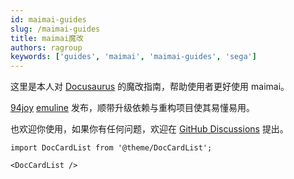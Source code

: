 ```yaml
---
id: maimai-guides
slug: /maimai-guides
title: maimai魔改
authors: ragroup
keywords: ['guides', 'maimai', 'maimai-guides', 'sega']
---
```


这里是本人对 [Docusaurus](https://docusaurus.io/) 的魔改指南，帮助使用者更好使用 maimai。

[94joy](https://https://www.94joy.cn/maimai/267) [emuline](https://www.emuline.org/topic/3489-reposted-maimai-finale-dx-dx-splash-universe-festival-sega-ringedge) 发布，顺带升级依赖与重构项目使其易懂易用。

也欢迎你使用，如果你有任何问题，欢迎在 [GitHub Discussions](https://github.com/studeent039/blognew/discussions) 提出。

```mdx-code-block
import DocCardList from '@theme/DocCardList';

<DocCardList />
```
